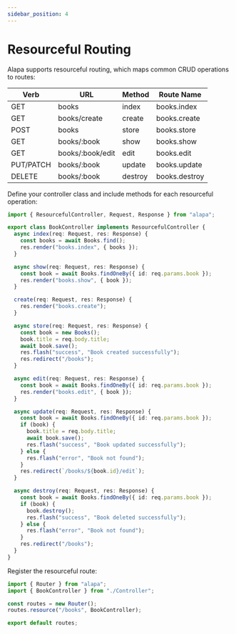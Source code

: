 ```yaml
---
sidebar_position: 4
---
```


# Resourceful Routing

Alapa supports resourceful routing, which maps common CRUD operations to routes:

| Verb      | URL              | Method  | Route Name    |
| --------- | ---------------- | ------- | ------------- |
| GET       | books            | index   | books.index   |
| GET       | books/create     | create  | books.create  |
| POST      | books            | store   | books.store   |
| GET       | books/:book      | show    | books.show    |
| GET       | books/:book/edit | edit    | books.edit    |
| PUT/PATCH | books/:book      | update  | books.update  |
| DELETE    | books/:book      | destroy | books.destroy |

Define your controller class and include methods for each resourceful operation:

<CodeScreen title="src/app/books/Controller.ts">

```ts
import { ResourcefulController, Request, Response } from "alapa";

export class BookController implements ResourcefulController {
  async index(req: Request, res: Response) {
    const books = await Books.find();
    res.render("books.index", { books });
  }

  async show(req: Request, res: Response) {
    const book = await Books.findOneBy({ id: req.params.book });
    res.render("books.show", { book });
  }

  create(req: Request, res: Response) {
    res.render("books.create");
  }

  async store(req: Request, res: Response) {
    const book = new Books();
    book.title = req.body.title;
    await book.save();
    res.flash("success", "Book created successfully");
    res.redirect("/books");
  }

  async edit(req: Request, res: Response) {
    const book = await Books.findOneBy({ id: req.params.book });
    res.render("books.edit", { book });
  }

  async update(req: Request, res: Response) {
    const book = await Books.findOneBy({ id: req.params.book });
    if (book) {
      book.title = req.body.title;
      await book.save();
      res.flash("success", "Book updated successfully");
    } else {
      res.flash("error", "Book not found");
    }
    res.redirect(`/books/${book.id}/edit`);
  }

  async destroy(req: Request, res: Response) {
    const book = await Books.findOneBy({ id: req.params.book });
    if (book) {
      book.destroy();
      res.flash("success", "Book deleted successfully");
    } else {
      res.flash("error", "Book not found");
    }
    res.redirect("/books");
  }
}
```

</CodeScreen>

Register the resourceful route:

<CodeScreen title="src/app/books/router.ts">

```ts
import { Router } from "alapa";
import { BookController } from "./Controller";

const routes = new Router();
routes.resource("/books", BookController);

export default routes;
```

</CodeScreen>
